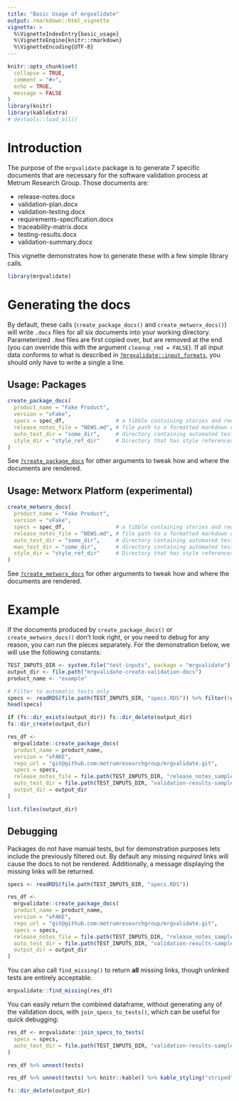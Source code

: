 ```yaml
---
title: "Basic Usage of mrgvalidate"
output: rmarkdown::html_vignette
vignette: >
  %\VignetteIndexEntry{basic_usage}
  %\VignetteEngine{knitr::rmarkdown}
  %\VignetteEncoding{UTF-8}
---
```


```r
knitr::opts_chunk$set(
  collapse = TRUE,
  comment = "#>",
  echo = TRUE,
  message = FALSE
)
library(knitr)
library(kableExtra)
# devtools::load_all()
```

# Introduction

The purpose of the `mrgvalidate` package is to generate 7 specific documents that are necessary for the software validation process at Metrum Research Group. Those documents are:

* release-notes.docx
* validation-plan.docx
* validation-testing.docx
* requirements-specification.docx
* traceability-matrix.docx
* testing-results.docx
* validation-summary.docx

This vignette demonstrates how to generate these with a few simple library calls.

```r
library(mrgvalidate)
```

# Generating the docs

By default, these calls (`create_package_docs()` and `create_metworx_docs()`) will write `.docx` files for all six documents into your working directory. Parameterized `.Rmd` files are first copied over, but are removed at the end (you can override this with the argument `cleanup_rmd = FALSE`). If all input data conforms to what is described in [`?mrgvalidate::input_formats`](https://metrumresearchgroup.github.io/mrgvalidate/reference/input_formats.html), you should only have to write a single a line.

## Usage: Packages

```r
create_package_docs(
  product_name = "Fake Product", 
  version = "vFake", 
  specs = spec_df,                # a tibble containing stories and requirements to validate
  release_notes_file = "NEWS.md", # file path to a formatted markdown doc of release notes.
  auto_test_dir = "some_dir",     # directory containing automated test results
  style_dir = "style_ref_dir"     # Directory that has style references for the generated docx files
)
```

See [`?create_package_docs`](https://metrumresearchgroup.github.io/mrgvalidate/reference/create_package_docs.html) for other arguments to tweak how and where the documents are rendered.

## Usage: Metworx Platform (experimental)

```r
create_metworx_docs(
  product_name = "Fake Product", 
  version = "vFake", 
  specs = spec_df,                # a tibble containing stories and requirements to validate
  release_notes_file = "NEWS.md", # file path to a formatted markdown doc of release notes.
  auto_test_dir = "some_dir",     # directory containing automated test results
  man_test_dir = "some_dir",      # directory containing automated test results
  style_dir = "style_ref_dir"     # Directory that has style references for the generated docx files
)
```

See [`?create_metworx_docs`](https://metrumresearchgroup.github.io/mrgvalidate/reference/create_metworx_docs.html) for other arguments to tweak how and where the documents are rendered.

# Example

If the documents produced by `create_package_docs()` or `create_metworx_docs()` don't look right, or you need to debug for any reason, you can run the pieces separately. For the demonstration below, we will use the following constants:

```r
TEST_INPUTS_DIR <- system.file("test-inputs", package = "mrgvalidate")
output_dir <- file.path("mrgvalidate-create-validation-docs")
product_name <- "example"

# Filter to automatic tests only
specs <- readRDS(file.path(TEST_INPUTS_DIR, "specs.RDS")) %>% filter(!grepl("MAN", TestIds))
head(specs)
```

```r
if (fs::dir_exists(output_dir)) fs::dir_delete(output_dir)
fs::dir_create(output_dir)
```

```r
res_df <- 
  mrgvalidate::create_package_docs(
  product_name = product_name,
  version = "vFAKE",
  repo_url = "git@github.com:metrumresearchgroup/mrgvalidate.git",
  specs = specs,
  release_notes_file = file.path(TEST_INPUTS_DIR, "release_notes_sample.md"),
  auto_test_dir = file.path(TEST_INPUTS_DIR, "validation-results-sample"),
  output_dir = output_dir
)
```

```r
list.files(output_dir)
```


## Debugging
Packages do not have manual tests, but for demonstration purposes lets include the previously filtered out. By default any missing *required* links will cause the docs to not be rendered. Additionally, a message displaying the missing links will be returned.
```r
specs <- readRDS(file.path(TEST_INPUTS_DIR, "specs.RDS"))
```

```r
res_df <- 
  mrgvalidate::create_package_docs(
  product_name = product_name,
  version = "vFAKE",
  repo_url = "git@github.com:metrumresearchgroup/mrgvalidate.git",
  specs = specs,
  release_notes_file = file.path(TEST_INPUTS_DIR, "release_notes_sample.md"),
  auto_test_dir = file.path(TEST_INPUTS_DIR, "validation-results-sample"),
  output_dir = output_dir
)
```


You can also call `find_missing()` to return **all** missing links, though unlinked tests are entirely acceptable.
```r
mrgvalidate::find_missing(res_df)
```

You can easily return the combined dataframe, without generating any of the validation docs, with `join_specs_to_tests()`, which can be useful for quick debugging:

```r
res_df <- mrgvalidate::join_specs_to_tests(
  specs = specs,
  auto_test_dir = file.path(TEST_INPUTS_DIR, "validation-results-sample")
)
```

```r
res_df %>% unnest(tests)
```

```r
res_df %>% unnest(tests) %>% knitr::kable() %>% kable_styling("striped") %>% scroll_box(width = "100%")
```



```r
fs::dir_delete(output_dir) 
```
